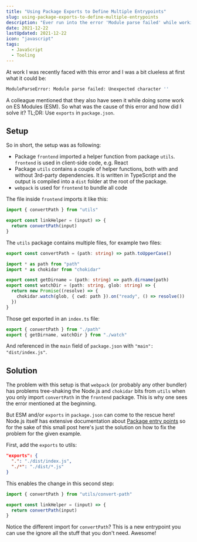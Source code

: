 ```yaml
---
title: "Using Package Exports to Define Multiple Entrypoints"
slug: using-package-exports-to-define-multiple-entrypoints
description: "Ever run into the error 'Module parse failed' while working on an ESM package? Learn how to use the 'exports' field in 'package.json'."
date: 2021-12-22
lastUpdated: 2021-12-22
icon: "javascript"
tags:
  - JavaScript
  - Tooling
---
```


At work I was recently faced with this error and I was a bit clueless at first what it could be:

```sh
ModuleParseError: Module parse failed: Unexpected character ''
```

A colleague mentioned that they also have seen it while doing some work on ES Modules (ESM). So what was the cause of this error and how did I solve it? TL;DR: Use `exports` in `package.json`.

## Setup

So in short, the setup was as following:

- Package `frontend` imported a helper function from package `utils`. `frontend` is used in client-side code, e.g. React
- Package `utils` contains a couple of helper functions, both with and without 3rd-party dependencies. It is written in TypeScript and the output is compiled into a `dist` folder at the root of the package.
- `webpack` is used for `frontend` to bundle all code

The file inside `frontend` imports it like this:

```js {{ title: 'frontend/src/link.js' }}
import { convertPath } from "utils"

export const linkHelper = (input) => {
  return convertPath(input)
}
```

The `utils` package contains multiple files, for example two files:

```ts {{ title: 'utils/src/convert-path.ts' }}
export const convertPath = (path: string) => path.toUpperCase()
```

```ts {{ title: 'utils/src/watch.ts' }}
import * as path from "path"
import * as chokidar from "chokidar"

export const getDirname = (path: string) => path.dirname(path)
export const watchDir = (path: string, glob: string) => {
  return new Promise((resolve) => {
    chokidar.watch(glob, { cwd: path }).on("ready", () => resolve())
  })
}
```

Those get exported in an `index.ts` file:

```ts {{ title: 'utils/src/index.ts' }}
export { convertPath } from "./path"
export { getDirname, watchDir } from "./watch"
```

And referenced in the `main` field of `package.json` with `"main": "dist/index.js"`.

## Solution

The problem with this setup is that `webpack` (or probably any other bundler) has problems tree-shaking the Node.js and `chokidar` bits from `utils` when you only import `convertPath` in the `frontend` package. This is why one sees the error mentioned at the beginning.

But ESM and/or `exports` in `package.json` can come to the rescue here! Node.js itself has extensive documentation about [Package entry points](https://nodejs.org/api/packages.html#package-entry-points) so for the sake of this small post here's just the solution on how to fix the problem for the given example.

First, add the `exports` to utils:

```json {{ title: 'utils/package.json' }}
"exports": {
  ".": "./dist/index.js",
  "./*": "./dist/*.js"
}
```

This enables the change in this second step:

```js {{ title: 'frontend/src/link.js', highlight: [1] }}
import { convertPath } from "utils/convert-path"

export const linkHelper = (input) => {
  return convertPath(input)
}
```

Notice the different import for `convertPath`? This is a new entrypoint you can use the ignore all the stuff that you don't need. Awesome!
